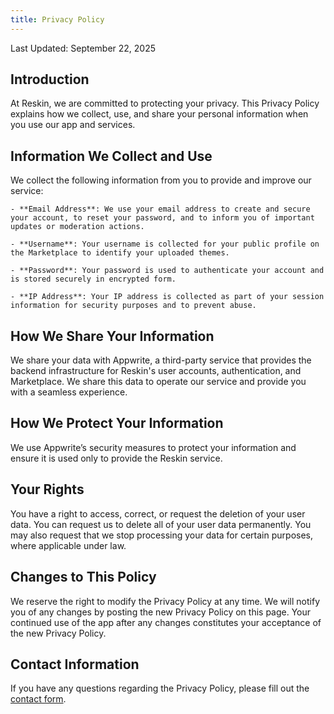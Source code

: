 ```yaml
---
title: Privacy Policy
---
```


Last Updated: September 22, 2025

## Introduction

At Reskin, we are committed to protecting your privacy.
This Privacy Policy explains how we collect, use, and share your personal information when you use our app and services.

## Information We Collect and Use

We collect the following information from you to provide and improve our service:

    - **Email Address**: We use your email address to create and secure your account, to reset your password, and to inform you of important updates or moderation actions.

    - **Username**: Your username is collected for your public profile on the Marketplace to identify your uploaded themes.

    - **Password**: Your password is used to authenticate your account and is stored securely in encrypted form.

    - **IP Address**: Your IP address is collected as part of your session information for security purposes and to prevent abuse.


## How We Share Your Information

We share your data with Appwrite, a third-party service that provides the backend infrastructure for Reskin's user accounts, authentication, and Marketplace.
We share this data to operate our service and provide you with a seamless experience.

## How We Protect Your Information

We use Appwrite’s security measures to protect your information and ensure it is used only to provide the Reskin service.

## Your Rights

You have a right to access, correct, or request the deletion of your user data.
You can request us to delete all of your user data permanently. You may also request that we stop processing your data for certain purposes, where applicable under law.

## Changes to This Policy

We reserve the right to modify the Privacy Policy at any time. We will notify you of any changes by posting the new Privacy Policy on this page.
Your continued use of the app after any changes constitutes your acceptance of the new Privacy Policy.

## Contact Information

If you have any questions regarding the Privacy Policy, please fill out the [contact form](/contact).
